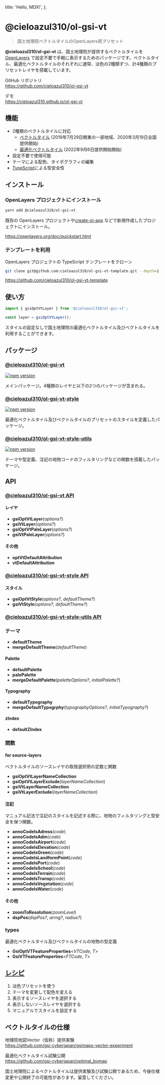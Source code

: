 
  title: 'Hello, MDX!',
};

# @cieloazul310/ol-gsi-vt

> 国土地理院ベクトルタイルのOpenLayers用プリセット

**@cieloazul310/ol-gsi-vt** は、国土地理院が提供するベクトルタイルを [OpenLayers] で設定不要で手軽に表示するためのパッケージです。ベクトルタイル、最適化ベクトルタイルのそれぞれに通常、淡色の2種類ずつ、計4種類のプリセットレイヤを搭載しています。

GitHub リポジトリ  
<https://github.com/cieloazul310/ol-gsi-vt>

デモ  
<https://cieloazul310.github.io/ol-gsi-vt>

## 機能

- 2種類のベクトルタイルに対応
  - [ベクトルタイル] (2019年7月29日関東の一部地域、2020年3月19日全国提供開始)
  - [最適化ベクトルタイル] (2022年9月6日提供開始開始)
- 設定不要で使用可能
- テーマによる配色、タイポグラフィの編集
- [TypeScript]による型安全性

## インストール

### OpenLayers プロジェクトにインストール

```sh
yarn add @cieloazul310/ol-gsi-vt
```

既存の OpenLayers プロジェクトや[create-ol-app](https://github.com/openlayers/create-ol-app) などで新規作成したプロジェクトにインストール。

<https://openlayers.org/doc/quickstart.html>

### テンプレートを利用

OpenLayers プロジェクトの TypeScript テンプレートをクローン

```sh
git clone git@github.com:cieloazul310/ol-gsi-vt-template.git --depth=1
```

<https://github.com/cieloazul310/ol-gsi-vt-template>

## 使い方

```ts
import { gsiOptVtLayer } from '@cieloazul310/ol-gsi-vt';

const layer = gsiOptVtLayer();
```

スタイルの設定なしで国土地理院の最適化ベクトルタイル及びベクトルタイルを利用することができます。

## パッケージ

### [@cieloazul310/ol-gsi-vt]

[![npm version](https://badge.fury.io/js/@cieloazul310%2Fol-gsi-vt.svg)](https://badge.fury.io/js/@cieloazul310%2Fol-gsi-vt)

メインパッケージ。4種類のレイヤと以下の2つのパッケージが含まれる。

### [@cieloazul310/ol-gsi-vt-style]

[![npm version](https://badge.fury.io/js/@cieloazul310%2Fol-gsi-vt-style.svg)](https://badge.fury.io/js/@cieloazul310%2Fol-gsi-vt-style)

最適化ベクトルタイル及びベクトルタイルのプリセットのスタイルを定義したパッケージ。

### [@cieloazul310/ol-gsi-vt-style-utils]

[![npm version](https://badge.fury.io/js/@cieloazul310%2Fol-gsi-vt-style-utils.svg)](https://badge.fury.io/js/@cieloazul310%2Fol-gsi-vt-style-utils)

テーマや型定義、注記の地物コードのフィルタリングなどの関数を搭載したパッケージ。

## API

### [@cieloazul310/ol-gsi-vt API]

#### レイヤ

- **gsiOptVtLayer**(*options?*)
- **gsiVtLayer**(*options?*)
- **gsiOptVtPaleLayer**(*options?*)
- **gsiVtPaleLayer**(*options?*)

#### その他

- **optVtDefaultAttribution**
- **vtDefaultAttribution**

### [@cieloazul310/ol-gsi-vt-style API]  

#### スタイル

- **gsiOptVtStyle**(*options?*, *defaultTheme?*)
- **gsiVtStyle**(*options?*, *defaultTheme?*)

### [@cieloazul310/ol-gsi-vt-style-utils API]

### テーマ

- **defaultTheme**
- **mergeDefaultTheme**(*defaultTheme*)

#### Palette

- **defaultPalette**
- **palePalette**
- **mergeDefaultPalette**(*paletteOptions?*, *initialPalette?*)

#### Typography

- **defaultTypography**
- **mergeDefaultTypogrphy**(*typographyOptions?*, *initialTypography?*)

#### zIndex

- **defaultZIndex**

### 関数

#### for source-layers

ベクトルタイルのソースレイヤの取捨選択用の定数と関数

- **gsiOptVtLayerNameCollection**
- **gsiOptVtLayerExclude**(*layerNameCollection*)
- **gsiVtLayerNameCollection**
- **gsiVtLayerExclude**(*layerNameCollection*)

#### 注記

マニュアル記法で注記のスタイルを記述する際に、地物のフィルタリングと型安全を保つ関数。

- **annoCodeIsAdress**(*code*)
- **annoCodeIsAdm**(*code*)
- **annoCodeIsAirport**(*code*)
- **annoCodeIsElevation**(*code*)
- **annoCodeIsGreen**(*code*)
- **annoCodeIsLandformPoint**(*code*)
- **annoCodeIsPort**(*code*)
- **annoCodeIsSchool**(*code*)
- **annoCodeIsTerrain**(*code*)
- **annoCodeIsTransp**(*code*)
- **annoCodeIsVegetation**(*code*)
- **annoCodeIsWater**(*code*)

#### その他

- **zoomToResolution**(*zoomLevel*)
- **dspPos**(*dspPos?*, *arrng?*, *radius?*)

### types

最適化ベクトルタイル及びベクトルタイルの地物の型定義

- **GsiOptVTFeatureProperties**<*VTCode*, *T*>
- **GsiVTFeatureProperties**<*FTCode*, *T*>

## [レシピ]

1. 淡色プリセットを使う
2. テーマを変更して配色を変える
3. 表示するソースレイヤを選択する
4. 表示しないソースレイヤを選択する
5. マニュアルでスタイルを設定する

## ベクトルタイルの仕様

地理院地図Vector（仮称）提供実験  
<https://github.com/gsi-cyberjapan/gsimaps-vector-experiment>

最適化ベクトルタイル試験公開  
<https://github.com/gsi-cyberjapan/optimal_bvmap>

国土地理院によるベクトルタイルは提供実験及び試験公開であるため、今後仕様変更や公開終了の可能性があります。留意してください。

[ベクトルタイル]: https://github.com/gsi-cyberjapan/gsimaps-vector-experiment "地理院地図Vector（仮称）提供実験"
[最適化ベクトルタイル]: https://github.com/gsi-cyberjapan/optimal_bvmap "最適化ベクトルタイル試験公開"
[TypeScript]: https://www.typescriptlang.org/ "TypeScript"

[OpenLayers]: https://openlayers.org/ "OpenLayers"

[@cieloazul310/ol-gsi-vt]: https://github.com/cieloazul310/ol-gsi-vt/tree/main/packages/ol-gsi-vt
[@cieloazul310/ol-gsi-vt-style]: https://github.com/cieloazul310/ol-gsi-vt/tree/main/packages/ol-gsi-vt-style
[@cieloazul310/ol-gsi-vt-style-utils]: https://github.com/cieloazul310/ol-gsi-vt/tree/main/packages/ol-gsi-vt-style-utils

[@cieloazul310/ol-gsi-vt API]: ./docs/ol-gsi-vt-api.md
[@cieloazul310/ol-gsi-vt-style API]: ./docs/ol-gsi-vt-style-api.md
[@cieloazul310/ol-gsi-vt-style-utils API]: ./docs/ol-gsi-vt-style-utils-api.md
[レシピ]: ./docs/tips.md

